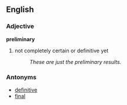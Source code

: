 ==English==
===Adjective===
'''preliminary''' 
#not completely certain or definitive yet
#:''These are just the preliminary results.''

===Antonyms===
* [[definitive]]
* [[final]]